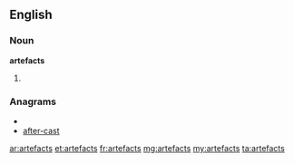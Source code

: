 ==English==

===Noun===
'''artefacts'''

# {{plural of|[[artefact]]}}

===Anagrams===
* {{alphagram|aacefrstt}}
* [[after-cast#English|after-cast]]

[[ar:artefacts]]
[[et:artefacts]]
[[fr:artefacts]]
[[mg:artefacts]]
[[my:artefacts]]
[[ta:artefacts]]
